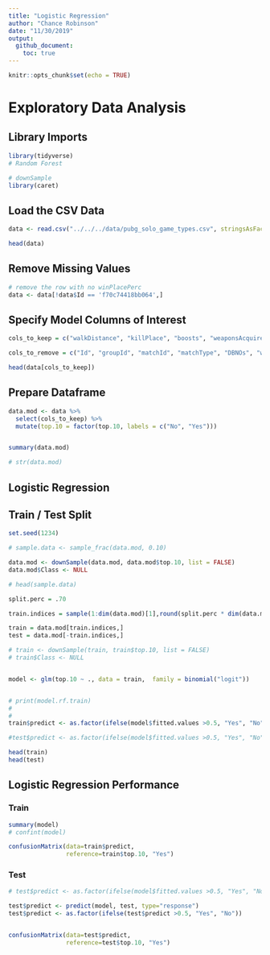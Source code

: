 ```yaml
---
title: "Logistic Regression"
author: "Chance Robinson"
date: "11/30/2019"
output: 
  github_document:
    toc: true
---
```


```r
knitr::opts_chunk$set(echo = TRUE)
```

# Exploratory Data Analysis

## Library Imports


```r
library(tidyverse)
# Random Forest

# downSample
library(caret)
```



## Load the CSV Data

```r
data <- read.csv("../../../data/pubg_solo_game_types.csv", stringsAsFactors=FALSE)

```


```r
head(data)
```

## Remove Missing Values

```r
# remove the row with no winPlacePerc   
data <- data[!data$Id == 'f70c74418bb064',]
```



## Specify Model Columns of Interest

```r
cols_to_keep = c("walkDistance", "killPlace", "boosts", "weaponsAcquired", "damageDealt", "heals", "kills", "top.10")

cols_to_remove = c("Id", "groupId", "matchId", "matchType", "DBNOs", "winPlacePerc")

head(data[cols_to_keep])


```


## Prepare Dataframe

```r
data.mod <- data %>%
  select(cols_to_keep) %>%
  mutate(top.10 = factor(top.10, labels = c("No", "Yes")))


summary(data.mod)

# str(data.mod)

```


## Logistic Regression


## Train / Test Split

```r

set.seed(1234)

# sample.data <- sample_frac(data.mod, 0.10)

data.mod <- downSample(data.mod, data.mod$top.10, list = FALSE)
data.mod$Class <- NULL

# head(sample.data)

split.perc = .70

train.indices = sample(1:dim(data.mod)[1],round(split.perc * dim(data.mod)[1]))

train = data.mod[train.indices,]
test = data.mod[-train.indices,]

# train <- downSample(train, train$top.10, list = FALSE)
# train$Class <- NULL


model <- glm(top.10 ~ ., data = train,  family = binomial("logit"))


# print(model.rf.train)
# 
# 
train$predict <- as.factor(ifelse(model$fitted.values >0.5, "Yes", "No"))

#test$predict <- as.factor(ifelse(model$fitted.values >0.5, "Yes", "No"))

head(train)
head(test)

```



## Logistic Regression Performance

### Train


```r

summary(model)
# confint(model) 

```


```r

confusionMatrix(data=train$predict,  
                reference=train$top.10, "Yes")

```

### Test
```r

# test$predict <- as.factor(ifelse(model$fitted.values >0.5, "Yes", "No"))

test$predict <- predict(model, test, type="response")
test$predict <- as.factor(ifelse(test$predict >0.5, "Yes", "No"))


confusionMatrix(data=test$predict,  
                reference=test$top.10, "Yes")


```





